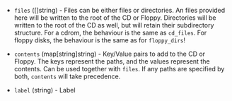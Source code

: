 <!-- Code generated from the comments of the FilesVolumeSource struct in builder/libvirt/volume/files.go; DO NOT EDIT MANUALLY -->

- `files` ([]string) - Files can be either files or directories. An files provided here will
  be written to the root of the CD or Floppy. Directories will be written to the
  root of the CD as well, but will retain their subdirectory structure.
  For a cdrom, the behaviour is the same as `cd_files`. For floppy disks, the behaviour
  is the same as for `floppy_dirs`!

- `contents` (map[string]string) - Key/Value pairs to add to the CD or Floppy. The keys represent the paths, and the values
  represent the contents. Can be used together with `files`. If any paths are specified by
  both, `contents` will take precedence.

- `label` (string) - Label

<!-- End of code generated from the comments of the FilesVolumeSource struct in builder/libvirt/volume/files.go; -->
